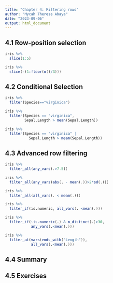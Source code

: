 ---
title: "Chapter 4: Filtering rows"
author: "Mycah Therese Abaya"
date: "2023-09-06"
output: html_document
---

## 4.1 Row-position selection

```{r}
iris %>% 
  slice(1:5)
```

```{r}
iris %>% 
  slice(-(1:floor(n()/3)))
```

## 4.2 Conditional Selection

```{r}
iris %>% 
  filter(Species=="virginica")
```

```{r}
iris %>% 
  filter(Species == "virginica",
         Sepal.Length > mean(Sepal.Length))
```

```{r}
iris %>% 
  filter(Species == "virginica" |
           Sepal.Length > mean(Sepal.Length))
```

## 4.3 Advanced row filtering

```{r}
iris %>% 
  filter_all(any_vars(.>7.5))
```

```{r}
iris %>% 
  filter_all(any_vars(abs(. - mean(.))>2*sd(.)))
```

```{r}
iris %>% 
  filter_all(all_vars(. < mean(.)))
```

```{r}
iris %>% 
  filter_if(is.numeric, all_vars(. <mean(.)))
```

```{r}
iris %>% 
  filter_if(~is.numeric(.) & n_distinct(.)>30,
            any_vars(.<mean(.)))
```

```{r}
iris %>% 
  filter_at(vars(ends_with("Length")),
            all_vars(.<mean(.)))
```

## 4.4 Summary

## 4.5 Exercises
